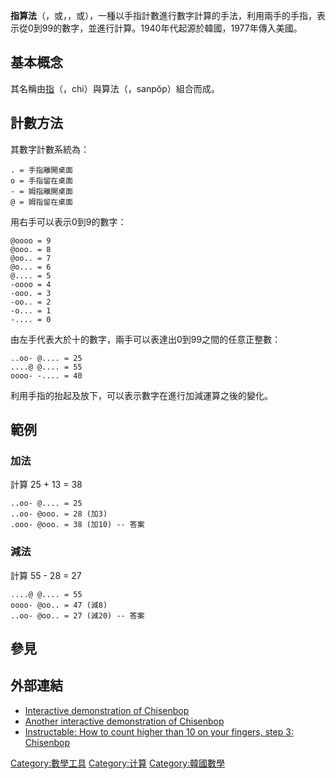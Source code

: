 '''指算法'''（{{lang-ko|지산법}}，或{{lang-ko|지선법}}，{{lang-en|Chisanbop}}，或{{lang|en|chisenbop}}），一種以手指計數進行數字計算的手法，利用兩手的手指，表示從0到99的數字，並進行計算。1940年代起源於韓國，1977年傳入美國。
==基本概念==
其名稱由[[手指|指]]（{{lang-ko|지}}，chi）與算法（{{lang-ko|산법}}，sanpŏp）組合而成。
==計數方法==
其數字計數系統為：
<pre>
. = 手指離開桌面
o = 手指留在桌面
- = 姆指離開桌面
@ = 姆指留在桌面
</pre>

用右手可以表示0到9的數字：
<pre>
@oooo = 9
@ooo. = 8
@oo.. = 7
@o... = 6
@.... = 5
-oooo = 4
-ooo. = 3
-oo.. = 2
-o... = 1
-.... = 0
</pre>

由左手代表大於十的數字，兩手可以表達出0到99之間的任意正整數：
<pre>
..oo- @.... = 25
....@ @.... = 55
oooo- -.... = 40
</pre>

利用手指的抬起及放下，可以表示數字在進行加減運算之後的變化。

==範例==
===加法===
計算 25 + 13 = 38
<pre>
..oo- @.... = 25
..oo- @ooo. = 28 (加3)
.ooo- @ooo. = 38 (加10) -- 答案
</pre>

===減法===
計算 55 - 28 = 27
<pre>
....@ @.... = 55
oooo- @oo.. = 47 (減8)
..oo- @oo.. = 27 (減20) -- 答案
</pre>

==參見==
{{手势}}
==外部連結==
*[https://web.archive.org/web/20120415121601/http://www.cs.iupui.edu/~aharris/chis/chis.html Interactive demonstration of Chisenbop]
*[https://web.archive.org/web/20120217174754/http://scratch.mit.edu/projects/nevit/741393 Another interactive demonstration of Chisenbop]
*[https://web.archive.org/web/20120312091323/http://www.instructables.com/id/How-to-count-higher-than-10-on-your-fingers/step3/Chisenbop-formerly-Kabukistar-Method-I/ Instructable: How to count higher than 10 on your fingers, step 3: Chisenbop]

[[Category:數學工具|Category:數學工具]]
[[Category:计算|Category:计算]]
[[Category:韓國數學|Category:韓國數學]]